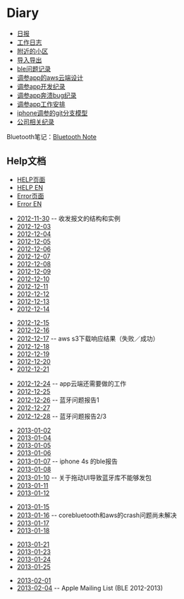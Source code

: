 = Diary =
* [[日报]]
* [[工作日志]]
* [[附近的小区]]
* [[导入导出]]
* [[ble问题记录]]
* [[调参app的aws云端设计]]
* [[调参app开发纪录]]
* [[调参app奔溃bug纪录]]
* [[调参app工作安排]]
* [[iphone调参的git分支模型]]
* [[公司相关纪录]]

Bluetooth笔记：[[../wiki_ble/|Bluetooth Note]]


== Help文档 ==
* [[HELP页面]]
* [[HELP EN]]
* [[Error页面]]
* [[Error EN]]

* [[2012-11-30]] -- 收发报文的结构和实例
* [[2012-12-03]]
* [[2012-12-04]]
* [[2012-12-05]]
* [[2012-12-06]]
* [[2012-12-07]]
* [[2012-12-08]]
* [[2012-12-09]]
* [[2012-12-10]]
* [[2012-12-11]]
* [[2012-12-12]]
* [[2012-12-13]]
* [[2012-12-14]] 


* [[2012-12-15]] 
* [[2012-12-16]] 
* [[2012-12-17]]  -- aws s3下载响应结果（失败／成功）
* [[2012-12-18]] 
* [[2012-12-19]] 
* [[2012-12-20]] 
* [[2012-12-21]] 

* [[2012-12-24]]  -- app云端还需要做的工作
* [[2012-12-25]] 
* [[2012-12-26]] -- 蓝牙问题报告1 
* [[2012-12-27]] 
* [[2012-12-28]] -- 蓝牙问题报告2/3


* [[2013-01-02]] 
* [[2013-01-04]] 
* [[2013-01-05]] 
* [[2013-01-06]] 
* [[2013-01-07]]  -- iphone 4s 的ble报告
* [[2013-01-08]] 
* [[2013-01-10]] -- 关于拖动UI导致蓝牙库不能够发包
* [[2013-01-11]] 
* [[2013-01-12]] 


* [[2013-01-15]] 
* [[2013-01-16]] -- corebluetooth和aws的crash问题尚未解决
* [[2013-01-17]] 
* [[2013-01-18]] 


* [[2013-01-21]] 
* [[2013-01-23]] 
* [[2013-01-24]] 
* [[2013-01-25]] 

* [[2013-02-01]] 
* [[2013-02-04]] -- Apple Mailing List (BLE 2012-2013)
